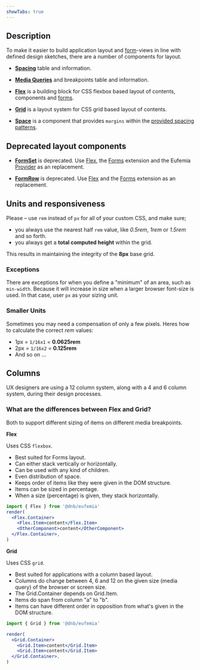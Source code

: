 ```yaml
---
showTabs: true
---
```



## Description

To make it easier to build application layout and [form](/uilib/extensions/forms)-views in line with defined design sketches, there are a number of components for layout.

- **[Spacing](/uilib/layout/spacing)** table and information.

- **[Media Queries](/uilib/layout/media-queries)** and breakpoints table and information.

- **[Flex](/uilib/layout/flex)** is a building block for CSS flexbox based layout of contents, components and [forms](/uilib/extensions/forms).

- **[Grid](/uilib/layout/grid)** is a layout system for CSS grid based layout of contents.

- **[Space](/uilib/layout/space)** is a component that provides `margins` within the [provided spacing patterns](/uilib/usage/layout/spacing#spacing-helpers).

## Deprecated layout components

- **[FormSet](/uilib/layout/form-set)** is deprecated. Use [Flex](/uilib/layout/flex), the [Forms](/uilib/extensions/forms) extension and the Eufemia [Provider](/uilib/usage/customisation/provider-info) as an replacement.

- **[FormRow](/uilib/layout/form-row)** is deprecated. Use [Flex](/uilib/layout/flex) and the [Forms](/uilib/extensions/forms) extension as an replacement.

## Units and responsiveness

Please – use `rem` instead of `px` for all of your custom CSS, and make sure;

- you always use the nearest half `rem` value, like _0.5rem_, _1rem_ or _1.5rem_ and so forth.
- you always get a **total computed height** within the grid.

This results in maintaining the integrity of the **8px** base grid.

### Exceptions

There are exceptions for when you define a "minimum" of an area, such as `min-width`. Because it will increase in size when a larger browser font-size is used. In that case, user `px` as your sizing unit.

### Smaller Units

Sometimes you may need a compensation of only a few pixels. Heres how to calculate the correct _rem_ values:

- 1px = `1/16x1` = **0.0625rem**
- 2px = `1/16x2` = **0.125rem**
- And so on ...

## Columns

UX designers are using a 12 column system, along with a 4 and 6 column system, during their design processes.

### What are the differences between Flex and Grid?

Both to support different sizing of items on different media breakpoints.

**Flex**

Uses CSS `flexbox`.

- Best suited for Forms layout.
- Can either stack vertically or horizontally.
- Can be used with any kind of children.
- Even distribution of space.
- Keeps order of items like they were given in the DOM structure.
- Items can be sized in percentage.
- When a size (percentage) is given, they stack horizontally.

```jsx
import { Flex } from '@dnb/eufemia'
render(
  <Flex.Container>
    <Flex.Item>content</Flex.Item>
    <OtherComponent>content</OtherComponent>
  </Flex.Container>,
)
```

**Grid**

Uses CSS `grid`.

- Best suited for applications with a column based layout.
- Columns do change between 4, 6 and 12 on the given size (media query) of the browser or screen size.
- The Grid.Container depends on Grid.Item.
- Items do span from column "a" to "b".
- Items can have different order in opposition from what's given in the DOM structure.

```jsx
import { Grid } from '@dnb/eufemia'

render(
  <Grid.Container>
    <Grid.Item>content</Grid.Item>
    <Grid.Item>content</Grid.Item>
  </Grid.Container>,
)
```
